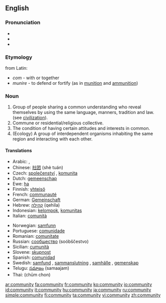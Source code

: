 ==English==

===Pronunciation===
*{{IPA|/k(ə)ˈmjunəti/ or /k(ə)ˈmjunəɾi/}}
*{{audio|en-us-community.ogg|Audio (US)}}
*{{audio|en-ca-community.ogg|Audio (CA)}}

===Etymology===
from Latin:
* ''com'' - with or together
* ''munire'' - to defend or fortify (as in [[munition]] and [[ammunition]])

===Noun===
{{en-noun|communit|ies}}

# Group of people sharing a common understanding who reveal themselves by using the same language, manners, tradition and law. (see [[civilization]]).
# Commune or residential/religious collective.
# The condition of having certain attitudes and interests in common.
# (Ecology) A group of interdependent organisms inhabiting the same region and interacting with each other.

====Translations====
{{top}}
*Arabic: {{ARchar|[[جماعة]]}} {{f}}, {{ARchar|[[جالية]]}} {{f}}
*Chinese: [[社团]] (shè tuán)
*Czech: [[společenství]] {{n}}, [[komunita]] {{f}}
*Dutch: [[gemeenschap]] {{f}}
*Ewe: [[ha]]
*Finnish: [[yhteisö]]
*French: [[communauté]] {{f}}
*German: [[Gemeinschaft]] {{f}}
*Hebrew: [[קהילה]] (qehila) {{f}}
*Indonesian: [[kelompok]], [[komunitas]]
*Italian: [[comunità]] {{f}}
{{mid}}
*Norwegian: [[samfunn]] {{n}}
*Portuguese: [[comunidade]] {{f}}
*Romanian: [[comunitate]] {{f}}
*Russian: [[сообщество]] (soóbščestvo) {{n}}
*Sicilian: [[cumunità]] {{f}}
*Slovene: [[skupnost]] {{f}}
*Spanish: [[comunidad]] {{f}}
*Swedish: [[samfund]] {{c}}, [[sammanslutning]] {{c}}, [[samhälle]] {{c}}, [[gemenskap]] {{c}}
*Telugu: [[సమాజం]] (samaajam)
*Thai: {{THchar|[[ชุมชน]]}} (chūm chon)
{{bottom}}

[[ar:community]]
[[fa:community]]
[[fr:community]]
[[ko:community]]
[[io:community]]
[[id:community]]
[[it:community]]
[[hu:community]]
[[ja:community]]
[[ru:community]]
[[simple:community]]
[[fi:community]]
[[ta:community]]
[[vi:community]]
[[zh:community]]